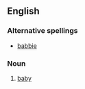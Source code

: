 ==English==

===Alternative spellings===
*[[babbie]]
===Noun===
{{en-noun|babbies}}

# {{regional}} [[baby]]